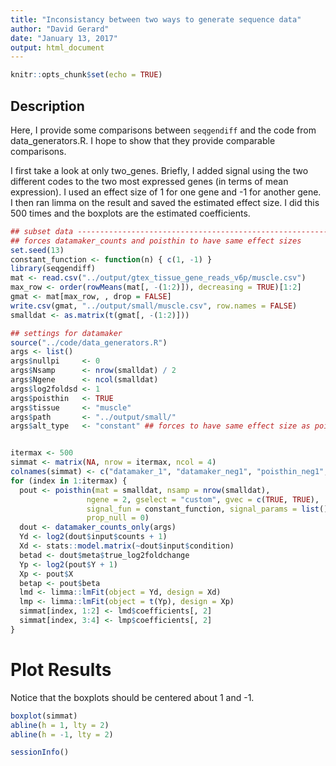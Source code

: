 ```yaml
---
title: "Inconsistancy between two ways to generate sequence data"
author: "David Gerard"
date: "January 13, 2017"
output: html_document
---
```


```r
knitr::opts_chunk$set(echo = TRUE)
```

## Description
Here, I provide some comparisons between `seqgendiff` and the code from data_generators.R. I hope to show that they provide comparable comparisons.

I first take a look at only two_genes. Briefly, I added signal using the two different codes to the two most expressed genes (in terms of mean expression). I used an effect size of 1 for one gene and -1 for another gene. I then ran limma on the result and saved the estimated effect size. I did this 500 times and the boxplots are the estimated coefficients. 

```r
## subset data -----------------------------------------------------------
## forces datamaker_counts and poisthin to have same effect sizes
set.seed(13)
constant_function <- function(n) { c(1, -1) }
library(seqgendiff)
mat <- read.csv("../output/gtex_tissue_gene_reads_v6p/muscle.csv")
max_row <- order(rowMeans(mat[, -(1:2)]), decreasing = TRUE)[1:2]
gmat <- mat[max_row, , drop = FALSE]
write.csv(gmat, "../output/small/muscle.csv", row.names = FALSE)
smalldat <- as.matrix(t(gmat[, -(1:2)]))

## settings for datamaker
source("../code/data_generators.R")
args <- list()
args$nullpi     <- 0
args$Nsamp      <- nrow(smalldat) / 2
args$Ngene      <- ncol(smalldat)
args$log2foldsd <- 1
args$poisthin   <- TRUE
args$tissue     <- "muscle"
args$path       <- "../output/small/"
args$alt_type   <- "constant" ## forces to have same effect size as poisthin


itermax <- 500
simmat <- matrix(NA, nrow = itermax, ncol = 4)
colnames(simmat) <- c("datamaker_1", "datamaker_neg1", "poisthin_neg1", "poisthin_1")
for (index in 1:itermax) {
  pout <- poisthin(mat = smalldat, nsamp = nrow(smalldat),
                 ngene = 2, gselect = "custom", gvec = c(TRUE, TRUE),
                 signal_fun = constant_function, signal_params = list(),
                 prop_null = 0)
  dout <- datamaker_counts_only(args)
  Yd <- log2(dout$input$counts + 1)
  Xd <- stats::model.matrix(~dout$input$condition)
  betad <- dout$meta$true_log2foldchange
  Yp <- log2(pout$Y + 1)
  Xp <- pout$X
  betap <- pout$beta
  lmd <- limma::lmFit(object = Yd, design = Xd)
  lmp <- limma::lmFit(object = t(Yp), design = Xp)
  simmat[index, 1:2] <- lmd$coefficients[, 2]
  simmat[index, 3:4] <- lmp$coefficients[, 2]
}
```

# Plot Results

Notice that the boxplots should be centered about 1 and -1.
```r
boxplot(simmat)
abline(h = 1, lty = 2)
abline(h = -1, lty = 2)
```


```r
sessionInfo()
```
